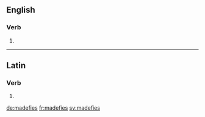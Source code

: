 ==English==

===Verb===
{{head|en|verb form}}

# {{en-third-person singular of|madefy}}

----

==Latin==

===Verb===
{{la-verb-form|madefīēs}}

# {{inflection of|madefaciō||2|s|futr|pasv|indc|lang=la}}

[[de:madefies]]
[[fr:madefies]]
[[sv:madefies]]